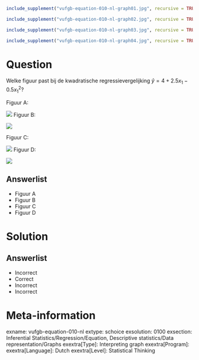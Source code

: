 ```{r, echo = FALSE, results = "hide"}
include_supplement("vufgb-equation-010-nl-graph01.jpg", recursive = TRUE)
```
```{r, echo = FALSE, results = "hide"}
include_supplement("vufgb-equation-010-nl-graph02.jpg", recursive = TRUE)
```
```{r, echo = FALSE, results = "hide"}
include_supplement("vufgb-equation-010-nl-graph03.jpg", recursive = TRUE)
```
```{r, echo = FALSE, results = "hide"}
include_supplement("vufgb-equation-010-nl-graph04.jpg", recursive = TRUE)
```
Question
========

Welke figuur past bij de kwadratische regressievergelijking $\hat{y} = 4+2.5x_{1}-0.5x_{1}^{2}$?

Figuur A:

![](vufgb-equation-010-nl-graph01.jpg)
Figuur B:

![](vufgb-equation-010-nl-graph02.jpg)

Figuur C:

![](vufgb-equation-010-nl-graph03.jpg)
Figuur D:

![](vufgb-equation-010-nl-graph04.jpg)

Answerlist
----------
* Figuur A
* Figuur B
* Figuur C
* Figuur D


Solution
========

Answerlist
----------
* Incorrect
* Correct
* Incorrect
* Incorrect

Meta-information
================
exname: vufgb-equation-010-nl
extype: schoice
exsolution: 0100
exsection: Inferential Statistics/Regression/Equation, Descriptive statistics/Data representation/Graphs
exextra[Type]: Interpreting graph
exextra[Program]: 
exextra[Language]: Dutch
exextra[Level]: Statistical Thinking